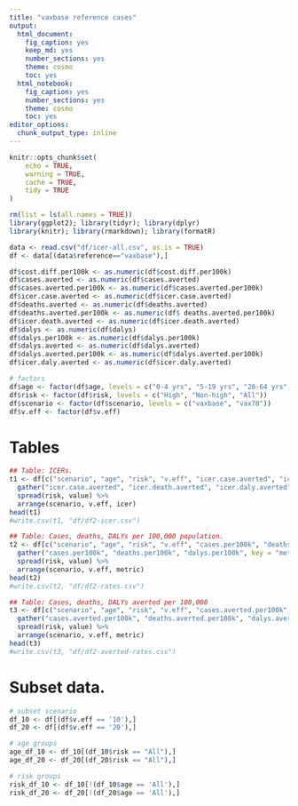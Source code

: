 ```yaml
---
title: "vaxbase reference cases"
output: 
  html_document: 
    fig_caption: yes
    keep_md: yes
    number_sections: yes
    theme: cosmo
    toc: yes
  html_notebook: 
    fig_caption: yes
    number_sections: yes
    theme: cosmo
    toc: yes
editor_options: 
  chunk_output_type: inline
---
```


```r
knitr::opts_chunk$set(
	echo = TRUE,
	warning = TRUE,
	cache = TRUE,
	tidy = TRUE
)
```

```r
rm(list = ls(all.names = TRUE))
library(ggplot2); library(tidyr); library(dplyr)
library(knitr); library(rmarkdown); library(formatR)
```

```r
data <- read.csv("df/icer-all.csv", as.is = TRUE)
df <- data[(data$reference=="vaxbase"),]

df$cost.diff.per100k <- as.numeric(df$cost.diff.per100k)
df$cases.averted <- as.numeric(df$cases.averted)
df$cases.averted.per100k <- as.numeric(df$cases.averted.per100k)
df$icer.case.averted <- as.numeric(df$icer.case.averted)
df$deaths.averted <- as.numeric(df$deaths.averted)
df$deaths.averted.per100k <- as.numeric(df$ deaths.averted.per100k)
df$icer.death.averted <- as.numeric(df$icer.death.averted)
df$dalys <- as.numeric(df$dalys)
df$dalys.per100k <- as.numeric(df$dalys.per100k)
df$dalys.averted <- as.numeric(df$dalys.averted)
df$dalys.averted.per100k <- as.numeric(df$dalys.averted.per100k)
df$icer.daly.averted <- as.numeric(df$icer.daly.averted)
```

```r
# factors
df$age <- factor(df$age, levels = c("0-4 yrs", "5-19 yrs", "20-64 yrs", "65+ yrs", "All"))
df$risk <- factor(df$risk, levels = c("High", "Non-high", "All"))
df$scenario <- factor(df$scenario, levels = c("vaxbase", "vax70"))
df$v.eff <- factor(df$v.eff)
```

# Tables

```r
## Table: ICERs.
t1 <- df[c("scenario", "age", "risk", "v.eff", "icer.case.averted", "icer.death.averted", "icer.daly.averted")] %>%
  gather("icer.case.averted", "icer.death.averted", "icer.daly.averted", key = "icer", value = "value") %>%
  spread(risk, value) %>%
  arrange(scenario, v.eff, icer)
head(t1)
#write.csv(t1, "df/df2-icer.csv")

## Table: Cases, deaths, DALYs per 100,000 population.
t2 <- df[c("scenario", "age", "risk", "v.eff", "cases.per100k", "deaths.per100k", "dalys.per100k")] %>%
  gather("cases.per100k", "deaths.per100k", "dalys.per100k", key = "metric", value = "value") %>%
  spread(risk, value) %>%
  arrange(scenario, v.eff, metric)
head(t2)
#write.csv(t2, "df/df2-rates.csv")

## Table: Cases, deaths, DALYs averted per 100,000
t3 <- df[c("scenario", "age", "risk", "v.eff", "cases.averted.per100k", "deaths.averted.per100k", "dalys.averted.per100k")] %>%
  gather("cases.averted.per100k", "deaths.averted.per100k", "dalys.averted.per100k", key = "metric", value = "value") %>%
  spread(risk, value) %>%
  arrange(scenario, v.eff, metric)
head(t3)
#write.csv(t3, "df/df2-averted-rates.csv")
```

# Subset data.
```r
# subset scenario
df_10 <- df[(df$v.eff == '10'),]
df_20 <- df[(df$v.eff == '20'),]

# age groups
age_df_10 <- df_10[(df_10$risk == "All"),]
age_df_20 <- df_20[(df_20$risk == "All"),]

# risk groups
risk_df_10 <- df_10[!(df_10$age == 'All'),]
risk_df_20 <- df_20[!(df_20$age == 'All'),]
```

